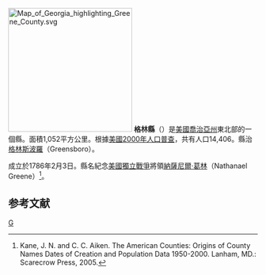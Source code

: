 {{noteTA
|T=zh-hans:格林县 (佐治亚州) (1786年);zh-hk:格林縣 (喬治亞州) (1786年);zh-tw:格林郡 (喬治亞州) (1786年);
}}

{{Otheruses|格林縣 (喬治亞州)|subject=美國喬治亞州的一個縣|other=同名的縣}}
[[File:Map_of_Georgia_highlighting_Greene_County.svg|250px]]
'''格林縣'''（{{lang-en|Greene County}}）是[[美國|美國]][[喬治亞州|喬治亞州]]東北部的一個縣。面積1,052平方公里。根據[[美國2000年人口普查|美國2000年人口普查]]，共有人口14,406。縣治[[格林斯波羅_(喬治亞州)|格林斯波羅]]（Greensboro）。

成立於1786年2月3日。縣名紀念[[美國獨立戰爭|美國獨立戰爭]]將領[[納薩尼爾·葛林|納薩尼爾·葛林]]（Nathanael Greene）<ref>Kane, J. N. and C. C. Aiken. The American Counties: Origins of County Names Dates of Creation and Population Data 1950-2000. Lanham, MD.: Scarecrow Press, 2005.</ref>。

== 参考文献 ==
<div class="references-small">
<references />
</div>
{{格林縣 (喬治亞州) (1786年)}}
{{Georgia}}

[[Category:佐治亚州行政区划|G]]